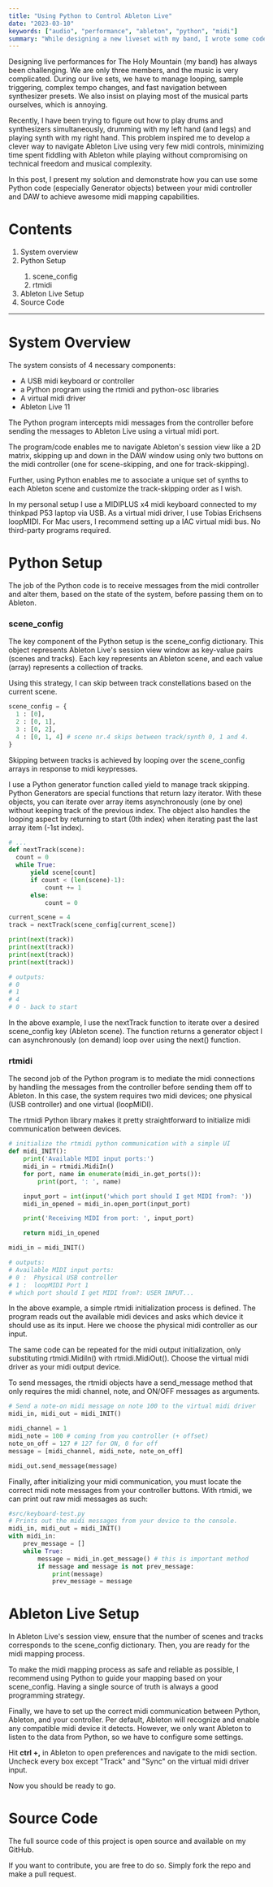 ```yaml
---
title: "Using Python to Control Ableton Live"
date: "2023-03-10"
keywords: ["audio", "performance", "ableton", "python", "midi"]
summary: "While designing a new liveset with my band, I wrote some code to help me better and more efficiently navigate Ableton Live's session view using very few midi controls. Here is how I did it."
---
```


<MyImage
  src="/img/abletonmidi-overview1.gif"
  alt="overview of my setup to navigate Ableton Live using python"
/>

Designing live performances for <MyLink url="https://theholymountain.net">The Holy Mountain</MyLink> (my band) has always been challenging. We are only three members, and the music is very complicated. During our live sets, we have to manage looping, sample triggering, complex tempo changes, and fast navigation between synthesizer presets. We also insist on playing most of the musical parts ourselves, which is annoying.

Recently, I have been trying to figure out how to play drums and synthesizers simultaneously, drumming with my left hand (and legs) and playing synth with my right hand. This problem inspired me to develop a clever way to navigate <MyLink href="https://ableton.com/">Ableton Live</MyLink> using very few midi controls, minimizing time spent fiddling with Ableton while playing without compromising on technical freedom and musical complexity.

In this post, I present my solution and demonstrate how you can use some Python code (especially Generator objects) between your midi controller and DAW to achieve awesome midi mapping capabilities.

# Contents

<ol>
  <li>
    <MyLink href="#system-overview">System overview</MyLink>
  </li>
  <li>
    <MyLink href="#python-setup">Python Setup</MyLink>
  </li>
  <ol>
    <li>
      <MyLink href="#scene_config">scene_config</MyLink>
    </li>
    <li>
      <MyLink href="#rtmidi">rtmidi</MyLink>
    </li>
  </ol>
  <li>
    <MyLink href="#ableton-live-setup">Ableton Live Setup</MyLink>
  </li>
  <li>
    <MyLink href="#source-code">Source Code</MyLink>
  </li>
</ol>

<hr />

<h1 id="system-overview">System Overview</h1>

<MyImage
  src="/img/abletonmidi-system-diagram.png"
  alt="system diagram of my setup."
/>

The system consists of 4 necessary components:

<ul>
  <li>A USB midi keyboard or controller</li>
  <li>a Python program using the rtmidi and python-osc libraries</li>
  <li>A virtual midi driver</li>
  <li>Ableton Live 11</li>
</ul>

The Python program intercepts midi messages from the controller before sending the messages to Ableton Live using a virtual midi port.

The program/code enables me to navigate Ableton's session view like a 2D matrix, skipping up and down in the DAW window using only two buttons on the midi controller (one for scene-skipping, and one for track-skipping).

Further, using Python enables me to associate a unique set of synths to each Ableton scene and customize the track-skipping order as I wish.

<MyImage
  src="/img/abletonmidi-overview2-wkeys.gif"
  alt="overview of my setup with keys"
  caption="By associating specific tracks with specific scenes in Ableton Live, I can navigate complex live sets using very few controls."
/>

In my personal setup I use a MIDIPLUS x4 midi keyboard connected to my thinkpad P53 laptop via USB. As a virtual midi driver, I use <MyLink href="https://www.tobias-erichsen.de/software/loopmidi.html">Tobias Erichsens loopMIDI</MyLink>. For Mac users, I recommend setting up a IAC virtual midi bus. No third-party programs required.

<h1 id="python-setup">Python Setup</h1>

The job of the Python code is to receive messages from the midi controller and alter them, based on the state of the system, before passing them on to Ableton.

<h3 id="scene-config">scene_config</h3>

The key component of the Python setup is the scene_config dictionary. This object represents Ableton Live's session view window as key-value pairs (scenes and tracks). Each key represents an Ableton scene, and each value (array) represents a collection of tracks.

Using this strategy, I can skip between track constellations based on the current scene.

```Python
scene_config = {
  1 : [0],
  2 : [0, 1],
  3 : [0, 2],
  4 : [0, 1, 4] # scene nr.4 skips between track/synth 0, 1 and 4.
}
```

Skipping between tracks is achieved by looping over the scene_config arrays in response to midi keypresses.

I use a Python generator function called yield to manage track skipping. Python Generators are special functions that return <MyLink href="https://en.wikipedia.org/wiki/Lazy_evaluation">lazy iterator</MyLink>. With these objects, you can iterate over array items asynchronously (one by one) without keeping track of the previous index. The object also handles the looping aspect by returning to start (0th index) when iterating past the last array item (-1st index).

```Python
# ...
def nextTrack(scene):
  count = 0
  while True:
      yield scene[count]
      if count < (len(scene)-1):
          count += 1
      else:
          count = 0

current_scene = 4
track = nextTrack(scene_config[current_scene])

print(next(track))
print(next(track))
print(next(track))
print(next(track))

# outputs:
# 0
# 1
# 4
# 0 - back to start
```

In the above example, I use the nextTrack function to iterate over a desired scene_config key (Ableton scene). The function returns a generator object I can asynchronously (on demand) loop over using the next() function.

<h3 id="rtmidi">rtmidi</h3>

The second job of the Python program is to mediate the midi connections by handling the messages from the controller before sending them off to Ableton. In this case, the system requires two midi devices; one physical (USB controller) and one virtual (loopMIDI).

The <MyLink href="https://pypi.org/project/python-rtmidi/">rtmidi</MyLink> Python library makes it pretty straightforward to initialize midi communication between devices.

```Python
# initialize the rtmidi python communication with a simple UI
def midi_INIT():
    print('Available MIDI input ports:')
    midi_in = rtmidi.MidiIn()
    for port, name in enumerate(midi_in.get_ports()):
        print(port, ': ', name)

    input_port = int(input('which port should I get MIDI from?: '))
    midi_in_opened = midi_in.open_port(input_port)

    print('Receiving MIDI from port: ', input_port)

    return midi_in_opened

midi_in = midi_INIT()

# outputs:
# Available MIDI input ports:
# 0 :  Physical USB controller
# 1 :  loopMIDI Port 1
# which port should I get MIDI from?: USER INPUT...
```

In the above example, a simple rtmidi initialization process is defined. The program reads out the available midi devices and asks which device it should use as its input. Here we choose the physical midi controller as our input.

The same code can be repeated for the midi output initialization, only substituting rtmidi.MidiIn() with rtmidi.MidiOut(). Choose the virtual midi driver as your midi output device.

To send messages, the rtmidi objects have a send_message method that only requires the midi channel, note, and ON/OFF messages as arguments.

```Python
# Send a note-on midi message on note 100 to the virtual midi driver
midi_in, midi_out = midi_INIT()

midi_channel = 1
midi_note = 100 # coming from you controller (+ offset)
note_on_off = 127 # 127 for ON, 0 for off
message = [midi_channel, midi_note, note_on_off]

midi_out.send_message(message)
```

Finally, after initializing your midi communication, you must locate the correct midi note messages from your controller buttons. With rtmidi, we can print out raw midi messages as such:

```Python
#src/keyboard-test.py
# Prints out the midi messages from your device to the console.
midi_in, midi_out = midi_INIT()
with midi_in:
    prev_message = []
    while True:
        message = midi_in.get_message() # this is important method
        if message and message is not prev_message:
            print(message)
            prev_message = message
```

<h1 id="ableton-live-setup">Ableton Live Setup</h1>

In Ableton Live's session view, ensure that the number of scenes and tracks corresponds to the scene_config dictionary. Then, you are ready for the midi mapping process.

To make the midi mapping process as safe and reliable as possible, I recommend using Python to guide your mapping based on your scene_config. Having a single source of truth is always a good programming strategy.

<MyImage
  src="/img/abletonmidi-ableton-midi-mapping.png"
  alt="Ableton Live midi mapping."
  caption="Making a `daw-midi-mapping.py` is recommended when your Ableton setup is so tighly coupled with Python variables."
/>

Finally, we have to set up the correct midi communication between Python, Ableton, and your controller. Per default, Ableton will recognize and enable any compatible midi device it detects. However, we only want Ableton to listen to the data from Python, so we have to configure some settings.

Hit **ctrl +,** in Ableton to open preferences and navigate to the midi section. Uncheck every box except "Track" and "Sync" on the virtual midi driver input.

<MyImage
  src="/img/abletonmidi-ableton-midi.jpg"
  alt="Ableton Live midi config."
/>

Now you should be ready to go.

<h1 id="source-code">Source Code</h1>

The full source code of this project is open source and available on <MyLink href="https://github.com/aleksati/ableton-navigation-system">my GitHub</MyLink>.

If you want to contribute, you are free to do so. Simply fork the repo and make a pull request.
